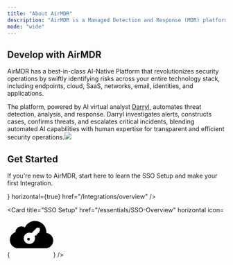 ```yaml
---
title: "About AirMDR"
description: "AirMDR is a Managed Detection and Response (MDR) platform that provides advanced threat detection, incident response, and continuous monitoring for cybersecurity threats. It is tailored for organizations looking to enhance their security posture without building in-house Security Operations Centers (SOCs)."
mode: "wide"
---
```


## Develop with AirMDR

AirMDR has a best-in-class AI-Native Platform that revolutionizes security operations by swiftly identifying risks across your entire technology stack, including endpoints, cloud, SaaS, networks, email, identities, and applications.

The platform, powered by AI virtual analyst [Darryl](https://airmdr.com/virtual-analyst), automates threat detection, analysis, and response. Darryl investigates alerts, constructs cases, confirms threats, and escalates critical incidents, blending automated AI capabilities with human expertise for transparent and efficient security operations.![](/images/Welcome.png)

## Get Started

If you're new to AirMDR, start here to learn the SSO Setup and make your first Integration.

<CardGroup cols={2}>
  <Card title="Integrations" icon={<svg version="1.1" id="Layer_1" xmlns="http://www.w3.org/2000/svg" x="10px" y="10px" viewBox="0 0 122.88 91.86" style={{enableBackground: "new 0 0 122.88 91.86"}}><path fillRule="evenodd" clipRule="evenodd" d="M111.89,75.94l-6.59,6.59c-1.73,1.73-4.58,1.73-6.31,0l-5.31-5.31c-2.74,1.46-5.68,2.58-8.78,3.3v6.88 c0,2.45-2.01,4.46-4.46,4.46h-9.32c-2.45,0-4.46-2.01-4.46-4.46v-7.51c-3.04-0.92-5.91-2.23-8.54-3.89l-4.87,4.87 c-1.73,1.73-4.58,1.73-6.31,0l-2.98-2.97l0.08-0.09l13.07-14.96c4.78,5.6,11.9,9.16,19.84,9.16c14.4,0,26.08-11.68,26.08-26.07l0,0 l0,0c0-14.4-11.68-26.08-26.08-26.08c-7.21,0-13.74,2.93-18.46,7.66l-4.81-0.18L41.51,16.5c0.15-0.21,0.31-0.4,0.49-0.59l6.59-6.59 c1.73-1.73,4.58-1.73,6.31,0l5.31,5.31c2.74-1.47,5.68-2.59,8.78-3.3V4.45C69.01,2.01,71.02,0,73.47,0h9.31 c2.45,0,4.46,2.01,4.46,4.46l0,7.51c3.04,0.92,5.91,2.24,8.54,3.89l4.87-4.87c1.73-1.73,4.58-1.73,6.31,0l6.59,6.59 c1.73,1.73,1.73,4.58,0,6.31l-5.31,5.31c1.47,2.74,2.59,5.68,3.3,8.78h6.88c2.44,0,4.46,2.01,4.46,4.46v9.32 c0,2.45-2.01,4.46-4.46,4.46h-7.5c-0.92,3.04-2.23,5.91-3.89,8.54l4.87,4.87C113.63,71.36,113.63,74.2,111.89,75.94L111.89,75.94 L111.89,75.94L111.89,75.94L111.89,75.94z M77.03,37.46c4.68,0,8.47,3.79,8.47,8.47c0,4.68-3.79,8.47-8.47,8.47 c-4.68,0-8.47-3.79-8.47-8.47C68.56,41.25,72.36,37.46,77.03,37.46L77.03,37.46z M60.14,45.41L37.13,71.76L36.36,59.4 C20.63,57.15,8.58,61.47,0,73.87c0.1-24.4,15.96-37.16,34.82-39.12l-0.79-12.61L60.14,45.41L60.14,45.41L60.14,45.41L60.14,45.41 L60.14,45.41L60.14,45.41z"/></svg>} horizontal={true} href="/Integrations/overview" />

  <Card title="SSO Setup" href="/essentials/SSO-Overview" horizontal icon={<svg xmlns="http://www.w3.org/2000/svg" x="0px" y="0px" width="100" height="100" viewBox="0 0 50 50">
<path d="M 29 8.53125 C 23.785 8.53125 19.371 11.6525 17.25 16.0625 C 16.121 15.2855 14.81175 14.71875 13.34375 14.71875 C 9.61675 14.71875 6.6445 17.66775 6.4375 21.34375 C 2.7105 22.68875 5.9211895e-16 26.16375 0 30.34375 C 0 35.67175 4.32825 40 9.65625 40 L 41.09375 40 C 45.99975 40 50 35.99975 50 31.09375 C 50 26.54275 46.50775 22.92625 42.09375 22.40625 C 42.10975 22.16425 42.15625 21.9375 42.15625 21.6875 C 42.15625 14.4375 36.25 8.53125 29 8.53125 z M 31.208984 16.255859 L 34.386719 16.523438 L 34.732422 19.769531 L 33.767578 20.736328 L 33.767578 22.234375 L 32.273438 22.234375 L 32.230469 22.277344 L 32.230469 23.744141 L 30.767578 23.744141 L 30.732422 23.779297 L 30.732422 25.242188 L 29.271484 25.242188 L 28.498047 26.019531 C 28.827047 26.811531 29 27.644 29 28.5 C 29 32.084 26.084 35 22.5 35 C 18.916 35 16 32.084 16 28.5 C 16 24.916 18.916 22 22.5 22 C 23.356 22 24.190469 22.171047 24.980469 22.498047 L 31.208984 16.255859 z M 21.5 28 A 1.5 1.5 0 0 0 21.5 31 A 1.5 1.5 0 0 0 21.5 28 z"></path>
</svg>} />
</CardGroup>
